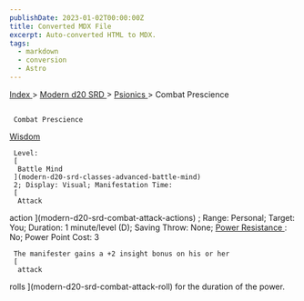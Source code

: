 ```yaml
---
publishDate: 2023-01-02T00:00:00Z
title: Converted MDX File
excerpt: Auto-converted HTML to MDX.
tags:
  - markdown
  - conversion
  - Astro
---
```


[
Index
](-index) >
[
Modern d20 SRD
](modern-d20-srd-index) >
[
Psionics
](modern-d20-srd-psionics-index) > Combat Prescience

##

     Combat Prescience

[
Wisdom
](modern-d20-srd-basics-ability-scores)

     Level:
     [
      Battle Mind
     ](modern-d20-srd-classes-advanced-battle-mind)
     2; Display: Visual; Manifestation Time:
     [
      Attack

action
](modern-d20-srd-combat-attack-actions)
; Range: Personal; Target: You; Duration: 1 minute/level (D); Saving Throw: None;
[
Power
Resistance
](modern-d20-srd-special-abilities-power-resistance)
: No; Power Point Cost: 3

     The manifester gains a +2 insight bonus on his or her
     [
      attack

rolls
](modern-d20-srd-combat-attack-roll)
for the duration of the power.
